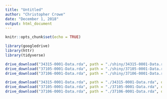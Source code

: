 ```yaml
---
title: "Untitled"
author: "Christopher Crowe"
date: "December 1, 2018"
output: html_document
---
```


```r
knitr::opts_chunk$set(echo = TRUE)
```


```r
library(googledrive)
library(httr)
library(tidyverse)

drive_download("34315-0001-Data.rda", path = "./shiny/34315-0001-Data.rda", overwrite = TRUE)
drive_download("37105-0001-Data.rda", path = "./shiny/37105-0001-Data.rda", overwrite = TRUE)
drive_download("37106-0001-Data.rda", path = "./shiny/37106-0001-Data.rda", overwrite = TRUE)

drive_download("34315-0001-Data.rda", path = "./34315-0001-Data.rda", overwrite = TRUE)
drive_download("37105-0001-Data.rda", path = "./37105-0001-Data.rda", overwrite = TRUE)
drive_download("37106-0001-Data.rda", path = "./37106-0001-Data.rda", overwrite = TRUE)

```
 
